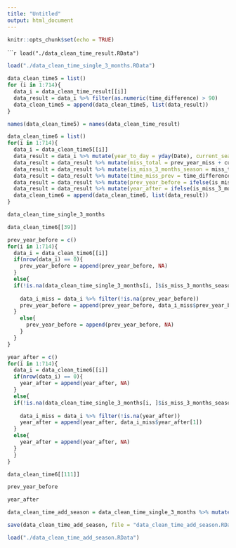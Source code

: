 ---
title: "Untitled"
output: html_document
---

```{r setup, include=FALSE}
knitr::opts_chunk$set(echo = TRUE)
```

``````{r}
load("./data_clean_time_result.RData")
```

```{r}
load("./data_clean_time_single_3_months.RData")
```

```{r}
data_clean_time5 = list()
for (i in 1:714){
  data_i = data_clean_time_result[[i]]
  data_result = data_i %>% filter(as.numeric(time_difference) > 90)
  data_clean_time5 = append(data_clean_time5, list(data_result))
}
```

```{r}
names(data_clean_time5) = names(data_clean_time_result)
```

```{r}
data_clean_time6 = list()
for(i in 1:714){
  data_i = data_clean_time5[[i]]
  data_result = data_i %>% mutate(year_to_day = yday(Date), current_season_miss = yday(Date) - 90, prev_year_miss = as.numeric(time_difference) - year_to_day - 92)
  data_result = data_result %>% mutate(miss_total = prev_year_miss + current_season_miss)
  data_result = data_result %>% mutate(is_miss_3_months_season = miss_total > 90)
  data_result = data_result %>% mutate(time_miss_prev = time_difference - year_to_day)
  data_result = data_result %>% mutate(prev_year_before = ifelse(is_miss_3_months_season == TRUE, year(Date) - 2 -  as.numeric(time_difference - year_to_day) %/% 365 , NA))
  data_result = data_result %>% mutate(year_after = ifelse(is_miss_3_months_season, year(Date) + 1, NA))
  data_clean_time6 = append(data_clean_time6, list(data_result))
}
```

```{r}
data_clean_time_single_3_months
```


```{r}
data_clean_time6[[39]]
```
```{r}
prev_year_before = c()
for(i in 1:714){
  data_i = data_clean_time6[[i]]
  if(nrow(data_i) == 0){
    prev_year_before = append(prev_year_before, NA)
  }
  else{
  if(!is.na(data_clean_time_single_3_months[i, ]$is_miss_3_months_season)){
    
    data_i_miss = data_i %>% filter(!is.na(prev_year_before))
    prev_year_before = append(prev_year_before, data_i_miss$prev_year_before[1])
  }
    else{
      prev_year_before = append(prev_year_before, NA)
    }
  }
}
```

```{r}
year_after = c()
for(i in 1:714){
  data_i = data_clean_time6[[i]]
  if(nrow(data_i) == 0){
    year_after = append(year_after, NA)
  }
  else{
  if(!is.na(data_clean_time_single_3_months[i, ]$is_miss_3_months_season)){
    
    data_i_miss = data_i %>% filter(!is.na(year_after))
    year_after = append(year_after, data_i_miss$year_after[1])
  }
  else{
    year_after = append(year_after, NA)
  }
  }
}
```

```{r}
data_clean_time6[[111]]
```


```{r}
prev_year_before
```
```{r}
year_after
```

```{r}
data_clean_time_add_season = data_clean_time_single_3_months %>% mutate(prev_year_before = prev_year_before, year_after = year_after)
```

```{r}
save(data_clean_time_add_season, file = "data_clean_time_add_season.RData")
```

```{r}
load("./data_clean_time_add_season.RData")
```
